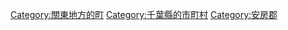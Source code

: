 {{Commonscat|Kyonan, Chiba}}
{{Catmore}}

{{DEFAULTSORT:Kyonan}}
[[Category:關東地方的町|Category:關東地方的町]]
[[Category:千葉縣的市町村|Category:千葉縣的市町村]]
[[Category:安房郡|Category:安房郡]]